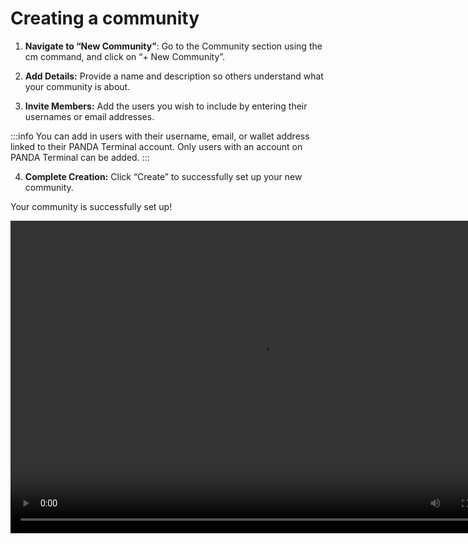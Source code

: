 # Creating a community

1. **Navigate to “New Community”**:
   Go to the Community section using the cm command, and click on “+ New Community”.

2. **Add Details:**
   Provide a name and description so others understand what your community is about.

3. **Invite Members:**
   Add the users you wish to include by entering their usernames or email addresses.

:::info
You can add in users with their username, email, or wallet address linked to their PANDA Terminal account. Only users with an account on PANDA Terminal can be added.
:::

4. **Complete Creation:**
   Click “Create” to successfully set up your new community.

Your community is successfully set up!

<video width="800" height="500" autoPlay>
  <source
    src="https://assets.pandaterminal.com/documentation_clips/Creating%20a%20community%201.mov"
    type="video/mp4"
  ></source>
</video>
